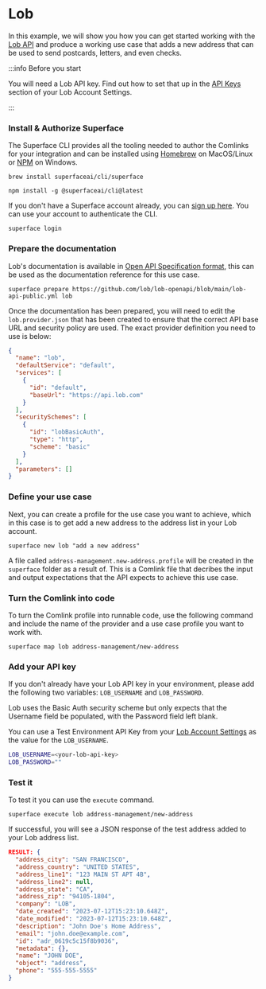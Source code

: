 # Lob

In this example, we will show you how you can get started working with the [Lob API](https://www.lob.com/use-cases/developers) and produce a working use case that adds a new address that can be used to send postcards, letters, and even checks.

:::info Before you start

You will need a Lob API key. Find out how to set that up in the [API Keys](https://dashboard.lob.com/settings/api-keys) section of your Lob Account Settings.

:::

<div class="count-steps-h3">

### Install & Authorize Superface

The Superface CLI provides all the tooling needed to author the Comlinks for your integration and can be installed using [Homebrew](https://brew.sh/) on MacOS/Linux or [NPM](https://www.npmjs.com/) on Windows.

```shell title="Install with Homebrew"
brew install superfaceai/cli/superface
```

```shell title="Install with NPM"
npm install -g @superfaceai/cli@latest
```

If you don't have a Superface account already, you can [sign up here](https://superface.ai/create-account). You can use your account to authenticate the CLI.

```shell
superface login
```

### Prepare the documentation

Lob's documentation is available in [Open API Specification format](https://github.com/lob/lob-openapi/blob/main/lob-api-public.yml), this can be used as the documentation reference for this use case.

```shell
superface prepare https://github.com/lob/lob-openapi/blob/main/lob-api-public.yml lob
```

Once the documentation has been prepared, you will need to edit the `lob.provider.json` that has been created to ensure that the correct API base URL and security policy are used. The exact provider definition you need to use is below:

```json title="lob.provider.json"
{
  "name": "lob",
  "defaultService": "default",
  "services": [
    {
      "id": "default",
      "baseUrl": "https://api.lob.com"
    }
  ],
  "securitySchemes": [
    {
      "id": "lobBasicAuth",
      "type": "http",
      "scheme": "basic"
    }
  ],
  "parameters": []
}
```

### Define your use case

Next, you can create a profile for the use case you want to achieve, which in this case is to get add a new address to the address list in your Lob account.

```shell
superface new lob "add a new address"
```

A file called `address-management.new-address.profile` will be created in the `superface` folder as a result of. This is a Comlink file that decribes the input and output expectations that the API expects to achieve this use case.

### Turn the Comlink into code

To turn the Comlink profile into runnable code, use the following command and include the name of the provider and a use case profile you want to work with.

```shell
superface map lob address-management/new-address
```

### Add your API key

If you don't already have your Lob API key in your environment, please add the following two variables: `LOB_USERNAME` and `LOB_PASSWORD`.

Lob uses the Basic Auth security scheme but only expects that the Username field be populated, with the Password field left blank.

You can use a Test Environment API Key from your [Lob Account Settings](https://dashboard.lob.com/settings/api-keys) as the value for the `LOB_USERNAME`.

```bash
LOB_USERNAME=<your-lob-api-key>
LOB_PASSWORD=""
```

### Test it

To test it you can use the `execute` command.

```shell
superface execute lob address-management/new-address
```

If successful, you will see a JSON response of the test address added to your Lob address list.

```json
RESULT: {
  "address_city": "SAN FRANCISCO",
  "address_country": "UNITED STATES",
  "address_line1": "123 MAIN ST APT 4B",
  "address_line2": null,
  "address_state": "CA",
  "address_zip": "94105-1804",
  "company": "LOB",
  "date_created": "2023-07-12T15:23:10.648Z",
  "date_modified": "2023-07-12T15:23:10.648Z",
  "description": "John Doe's Home Address",
  "email": "john.doe@example.com",
  "id": "adr_0619c5c15f8b9036",
  "metadata": {},
  "name": "JOHN DOE",
  "object": "address",
  "phone": "555-555-5555"
}
```

</div>
